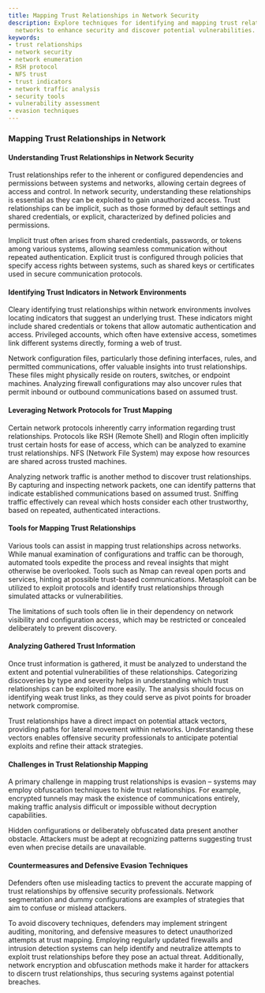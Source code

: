 ```yaml
---
title: Mapping Trust Relationships in Network Security
description: Explore techniques for identifying and mapping trust relationships in
  networks to enhance security and discover potential vulnerabilities.
keywords:
- trust relationships
- network security
- network enumeration
- RSH protocol
- NFS trust
- trust indicators
- network traffic analysis
- security tools
- vulnerability assessment
- evasion techniques
---
```


### Mapping Trust Relationships in Network

#### Understanding Trust Relationships in Network Security

Trust relationships refer to the inherent or configured dependencies and permissions between systems and networks, allowing certain degrees of access and control. In network security, understanding these relationships is essential as they can be exploited to gain unauthorized access. Trust relationships can be implicit, such as those formed by default settings and shared credentials, or explicit, characterized by defined policies and permissions.

Implicit trust often arises from shared credentials, passwords, or tokens among various systems, allowing seamless communication without repeated authentication. Explicit trust is configured through policies that specify access rights between systems, such as shared keys or certificates used in secure communication protocols.

#### Identifying Trust Indicators in Network Environments

Cleary identifying trust relationships within network environments involves locating indicators that suggest an underlying trust. These indicators might include shared credentials or tokens that allow automatic authentication and access. Privileged accounts, which often have extensive access, sometimes link different systems directly, forming a web of trust.

Network configuration files, particularly those defining interfaces, rules, and permitted communications, offer valuable insights into trust relationships. These files might physically reside on routers, switches, or endpoint machines. Analyzing firewall configurations may also uncover rules that permit inbound or outbound communications based on assumed trust.

#### Leveraging Network Protocols for Trust Mapping

Certain network protocols inherently carry information regarding trust relationships. Protocols like RSH (Remote Shell) and Rlogin often implicitly trust certain hosts for ease of access, which can be analyzed to examine trust relationships. NFS (Network File System) may expose how resources are shared across trusted machines.

Analyzing network traffic is another method to discover trust relationships. By capturing and inspecting network packets, one can identify patterns that indicate established communications based on assumed trust. Sniffing traffic effectively can reveal which hosts consider each other trustworthy, based on repeated, authenticated interactions.

#### Tools for Mapping Trust Relationships

Various tools can assist in mapping trust relationships across networks. While manual examination of configurations and traffic can be thorough, automated tools expedite the process and reveal insights that might otherwise be overlooked. Tools such as Nmap can reveal open ports and services, hinting at possible trust-based communications. Metasploit can be utilized to exploit protocols and identify trust relationships through simulated attacks or vulnerabilities.

The limitations of such tools often lie in their dependency on network visibility and configuration access, which may be restricted or concealed deliberately to prevent discovery.

#### Analyzing Gathered Trust Information

Once trust information is gathered, it must be analyzed to understand the extent and potential vulnerabilities of these relationships. Categorizing discoveries by type and severity helps in understanding which trust relationships can be exploited more easily. The analysis should focus on identifying weak trust links, as they could serve as pivot points for broader network compromise.

Trust relationships have a direct impact on potential attack vectors, providing paths for lateral movement within networks. Understanding these vectors enables offensive security professionals to anticipate potential exploits and refine their attack strategies.

#### Challenges in Trust Relationship Mapping

A primary challenge in mapping trust relationships is evasion – systems may employ obfuscation techniques to hide trust relationships. For example, encrypted tunnels may mask the existence of communications entirely, making traffic analysis difficult or impossible without decryption capabilities.

Hidden configurations or deliberately obfuscated data present another obstacle. Attackers must be adept at recognizing patterns suggesting trust even when precise details are unavailable.

#### Countermeasures and Defensive Evasion Techniques

Defenders often use misleading tactics to prevent the accurate mapping of trust relationships by offensive security professionals. Network segmentation and dummy configurations are examples of strategies that aim to confuse or mislead attackers.

To avoid discovery techniques, defenders may implement stringent auditing, monitoring, and defensive measures to detect unauthorized attempts at trust mapping. Employing regularly updated firewalls and intrusion detection systems can help identify and neutralize attempts to exploit trust relationships before they pose an actual threat. Additionally, network encryption and obfuscation methods make it harder for attackers to discern trust relationships, thus securing systems against potential breaches.